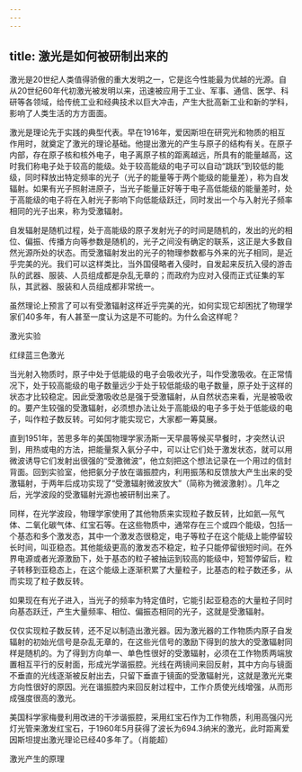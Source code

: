 ```yaml
---
---
---
```

title: 激光是如何被研制出来的
---




激光是20世纪人类值得骄傲的重大发明之一，它是迄今性能最为优越的光源。自从20世纪60年代初激光被发明以来，迅速被应用于工业、军事、通信、医学、科研等各领域，给传统工业和经典技术以巨大冲击，产生大批高新工业和新的学科，影响了人类生活的方方面面。

激光是理论先于实践的典型代表。早在1916年，爱因斯坦在研究光和物质的相互作用时，就奠定了激光的理论基础。他提出激光的产生与原子的结构有关。在原子内部，存在原子核和核外电子，电子离原子核的距离越远，所具有的能量越高，这时我们称电子处于较高的能级。处于较高能级的电子可以自动“跳跃”到较低的能级，同时释放出特定频率的光子（光子的能量等于两个能级的能量差），称为自发辐射。如果有光子照射进原子，当光子能量正好等于电子高低能级的能量差时，处于高能级的电子将在入射光子影响下向低能级跃迁，同时发出一个与入射光子频率相同的光子出来，称为受激辐射。

自发辐射是随机过程，处于高能级的原子发射光子的时间是随机的，发出的光的相位、偏振、传播方向等参数是随机的，光子之间没有确定的联系，这正是大多数自然光源所处的状态。而受激辐射发出的光子的物理参数都与外来的光子相同，是近乎完美的光。我们可以这样类比，当外国侵略者入侵时，自发起来反抗入侵的游击队的武器、服装、人员组成都是杂乱无章的；而政府为应对入侵而正式征集的军队，其武器、服装和人员组成都非常统一。

虽然理论上预言了可以有受激辐射这样近乎完美的光，如何实现它却困扰了物理学家们40多年，有人甚至一度认为这是不可能的。为什么会这样呢？

激光实验



红绿蓝三色激光



当光射入物质时，原子中处于低能级的电子会吸收光子，叫作受激吸收。在正常情况下，处于较高能级的电子数量远少于处于较低能级的电子数量，原子处于这样的状态才比较稳定。因此受激吸收总是强于受激辐射，从自然状态来看，光是被吸收的。要产生较强的受激辐射，必须想办法让处于高能级的电子多于处于低能级的电子，叫作粒子数反转。可如何才能实现它，大家都一筹莫展。

直到1951年，苦思多年的美国物理学家汤斯一天早晨等候买早餐时，才突然认识到，用热或电的方法，把能量泵入氨分子中，可以让它们处于激发状态，就可以用微波诱导它们发射出很强的“受激微波”，他立刻把这个想法记录在一个用过的信封背面。回到实验室，他把氨分子放在谐振腔内，利用振荡和反馈放大产生出来的受激辐射，于两年后成功实现了“受激辐射微波放大”（简称为微波激射）。几年之后，光学波段的受激辐射光源也被研制出来了。

同样，在光学波段，物理学家使用了其他物质来实现粒子数反转，比如氦—氖气体、二氧化碳气体、红宝石等。在这些物质中，通常存在三个或四个能级，包括一个基态和多个激发态，其中一个激发态很稳定，电子等粒子在这个能级上能停留较长时间，叫亚稳态。其他能级更高的激发态不稳定，粒子只能停留很短时间。在外界电源或者光源激励下，处于基态的粒子被抽运到较高的能级中，短暂停留后，粒子转移到亚稳态上，在这个能级上逐渐积累了大量粒子，比基态的粒子数还多，从而实现了粒子数反转。

如果现在有光子进入，当光子的频率为特定值时，它能引起亚稳态的大量粒子同时向基态跃迁，产生大量频率、相位、偏振态相同的光子，这就是受激辐射。

仅仅实现粒子数反转，还不足以制造出激光器。因为激光器的工作物质内原子自发辐射的初始光信号是杂乱无章的，在这些光信号的激励下得到的放大的受激辐射同样是随机的。为了得到方向单一、单色性很好的受激辐射，必须在工作物质两端放置相互平行的反射面，形成光学谐振腔。光线在两镜间来回反射，其中方向与镜面不垂直的光线逐渐被反射出去，只留下垂直于镜面的受激辐射光，这就是激光光束方向性很好的原因。光在谐振腔内来回反射过程中，工作介质使光线增强，从而形成强度很高的激光。

美国科学家梅曼利用改进的干涉谐振腔，采用红宝石作为工作物质，利用高强闪光灯光管来激发红宝石，于1960年5月获得了波长为694.3纳米的激光，此时距离爱因斯坦提出激光理论已经40多年了。（肖能超）

激光产生的原理